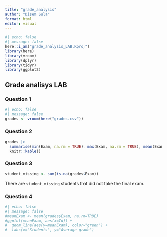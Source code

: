 ```yaml
---
title: "grade_analysis"
author: "Disem Sula"
format: html
editor: visual
---
```


```r
#| echo: false
#| message: false
here::i_am("grade_analysis_LAB.Rproj")
library(here)
library(vroom)
library(dplyr)
library(tidyr)
library(ggplot2)
```

## Grade analisys LAB

### Question 1
```r
#| echo: false
#| message: false
grades <- vroom(here("grades.csv"))
```

### Question 2
```r
grades |>
  summarise(min(Exam, na.rm = TRUE), max(Exam, na.rm = TRUE), mean(Exam,na.rm = TRUE),n()) |>
  knitr::kable()
```

### Question 3
```r
student_missing <- sum(is.na(grades$Exam))
```
There are `student_missing` students that did not take the final exam.

### Question 4
```r
#| echo: false
#| message: false
#meanExam <- mean(grades$Exam, na.rm=TRUE)
#ggplot(meanExam, aes(x=Id)) +
#  geom_line(aes(y=meanExam), color="green") +
#  labs(x="Students", y="Average grade")
```

